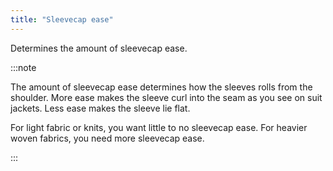 ```yaml
---
title: "Sleevecap ease"
---
```


Determines the amount of sleevecap ease.

:::note


The amount of sleevecap ease determines how the sleeves rolls from the shoulder.
More ease makes the sleeve curl into the seam as you see on suit jackets. Less ease makes the sleeve lie flat.

For light fabric or knits, you want little to no sleevecap ease. For heavier woven fabrics, you need more sleevecap ease.

:::




